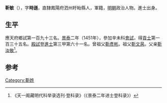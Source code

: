'''靳敏'''（{{bd|1424年||？}}），字'''時遜'''，直隸鳳陽府泗州盱眙縣人，軍籍，[[明朝|明朝]]政治人物。進士出身。

==生平==
應天府鄉試第一百九十三名。[[景泰|景泰]]二年（1451年），參加辛未科[[會試|會試]]，得[[貢士|貢士]]第一百三十五名。[[殿試|殿試]]登[[進士|進士]]第三甲第六十一名。曾祖父[[靳彥彬|靳彥彬]]。祖父[[靳文昺|靳文昺]]。父亲[[靳汝敬|靳汝敬]]<ref>《天一阁藏明代科举录选刊·登科录》（《景泰二年进士登科录》）</ref>。

==参考==
{{reflist}}

{{明朝人物小作品}}
{{景泰二年辛未科殿試金榜}}
{{DEFAULTSORT:J}}
[[Category:靳姓|Category:靳姓]]